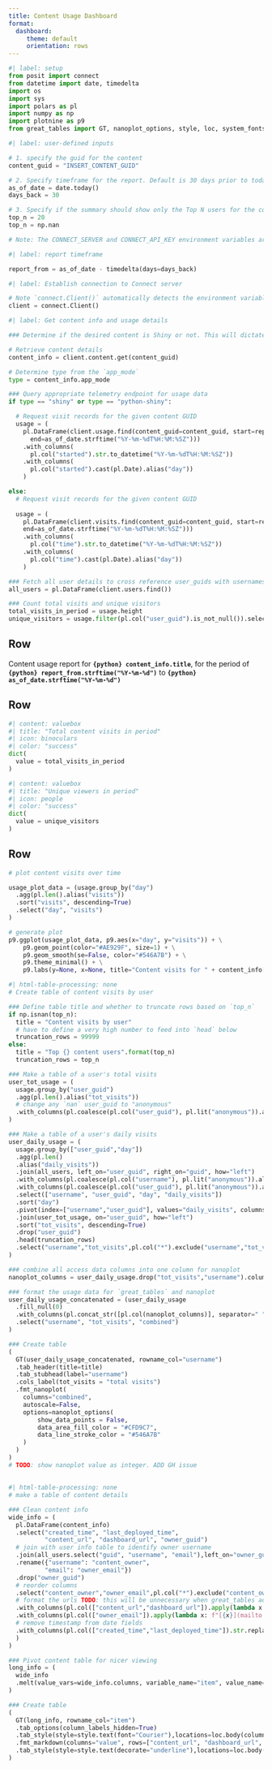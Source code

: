 ```yaml
---
title: Content Usage Dashboard
format:
  dashboard:
     theme: default
     orientation: rows
---
```


```python
#| label: setup
from posit import connect
from datetime import date, timedelta
import os
import sys
import polars as pl
import numpy as np
import plotnine as p9
from great_tables import GT, nanoplot_options, style, loc, system_fonts, md

```


```python
#| label: user-defined inputs 

# 1. specify the guid for the content
content_guid = "INSERT_CONTENT_GUID" 

# 2. Specify timeframe for the report. Default is 30 days prior to today
as_of_date = date.today()
days_back = 30

# 3. Specify if the summary should show only the Top N users for the content (e.g., `top_n = 10`), or all users (as indicated by `np.nan`). Default is `np.nan` so that all users are shown. 
top_n = 20
top_n = np.nan

# Note: The CONNECT_SERVER and CONNECT_API_KEY environment variables are required for this report to pull usage data. Use environment variables for added security; do not hard-code your API key or other secrets.

```


```python
#| label: report timeframe

report_from = as_of_date - timedelta(days=days_back)

```



```python
#| label: Establish connection to Connect server

# Note `connect.Client()` automatically detects the environment variables CONNECT_SERVER and CONNECT_API_KEY. They do not need to be specified as arguments to this function, however, if these environment variables are not set, the code will fail
client = connect.Client() 
```

```python
#| label: Get content info and usage details

### Determine if the desired content is Shiny or not. This will dictate which telemetry endpoint to use

# Retrieve content details
content_info = client.content.get(content_guid)

# Determine type from the `app_mode`
type = content_info.app_mode

### Query appropriate telemetry endpoint for usage data
if type == "shiny" or type == "python-shiny":

  # Request visit records for the given content GUID
  usage = (
    pl.DataFrame(client.usage.find(content_guid=content_guid, start=report_from.strftime("%Y-%m-%dT%H:%M:%SZ"),
      end=as_of_date.strftime("%Y-%m-%dT%H:%M:%SZ")))
    .with_columns(
      pl.col("started").str.to_datetime("%Y-%m-%dT%H:%M:%SZ"))
    .with_columns(
      pl.col("started").cast(pl.Date).alias("day"))
    )

else:
  # Request visit records for the given content GUID
  
  usage = (
    pl.DataFrame(client.visits.find(content_guid=content_guid, start=report_from.strftime("%Y-%m-%dT%H:%M:%SZ"),
    end=as_of_date.strftime("%Y-%m-%dT%H:%M:%SZ")))
    .with_columns(
      pl.col("time").str.to_datetime("%Y-%m-%dT%H:%M:%SZ"))
    .with_columns(
      pl.col("time").cast(pl.Date).alias("day"))
    )

### Fetch all user details to cross reference user_guids with usernames
all_users = pl.DataFrame(client.users.find())

### Count total visits and unique visitors
total_visits_in_period = usage.height
unique_visitors = usage.filter(pl.col("user_guid").is_not_null()).select("user_guid").n_unique()

```

## Row

Content usage report for **`{python} content_info.title`**, for the period of **`{python} report_from.strftime("%Y-%m-%d")`** to **`{python} as_of_date.strftime("%Y-%m-%d")`**


## Row 

```python
#| content: valuebox
#| title: "Total content visits in period"
#| icon: binoculars
#| color: "success"
dict(
  value = total_visits_in_period
)
```

```python
#| content: valuebox
#| title: "Unique viewers in period"
#| icon: people
#| color: "success"
dict(
  value = unique_visitors
)
```


## Row 

```python
# plot content visits over time

usage_plot_data = (usage.group_by("day")
  .agg(pl.len().alias("visits"))
  .sort("visits", descending=True)
  .select("day", "visits")
) 

# generate plot
p9.ggplot(usage_plot_data, p9.aes(x="day", y="visits")) + \
    p9.geom_point(color="#AE929F", size=1) + \
    p9.geom_smooth(se=False, color="#546A7B") + \
    p9.theme_minimal() + \
    p9.labs(y=None, x=None, title="Content visits for " + content_info["title"])

```


```python
#| html-table-processing: none
# Create table of content visits by user

### Define table title and whether to truncate rows based on `top_n`
if np.isnan(top_n):
  title = "Content visits by user"
  # have to define a very high number to feed into `head` below
  truncation_rows = 99999
else:
  title = "Top {} content users".format(top_n)
  truncation_rows = top_n

### Make a table of a user's total visits
user_tot_usage = (
  usage.group_by("user_guid")
  .agg(pl.len().alias("tot_visits"))
  # change any `nan` user_guid to "anonymous"
  .with_columns(pl.coalesce(pl.col("user_guid"), pl.lit("anonymous")).alias("user_guid")) 
)

### Make a table of a user's daily visits
user_daily_usage = (
  usage.group_by(["user_guid","day"])
  .agg(pl.len()
  .alias("daily_visits"))
  .join(all_users, left_on="user_guid", right_on="guid", how="left")
  .with_columns(pl.coalesce(pl.col("username"), pl.lit("anonymous")).alias("username"))
  .with_columns(pl.coalesce(pl.col("user_guid"), pl.lit("anonymous")).alias("user_guid"))
  .select(["username", "user_guid", "day", "daily_visits"])
  .sort("day")
  .pivot(index=["username","user_guid"], values="daily_visits", columns="day")
  .join(user_tot_usage, on="user_guid", how="left")
  .sort("tot_visits", descending=True)
  .drop("user_guid")
  .head(truncation_rows)
  .select("username","tot_visits",pl.col("*").exclude("username","tot_visits"))
)

### combine all access data columns into one column for nanoplot
nanoplot_columns = user_daily_usage.drop("tot_visits","username").columns

### format the usage data for `great_tables` and nanoplot
user_daily_usage_concatenated = (user_daily_usage
  .fill_null(0)
  .with_columns(pl.concat_str([pl.col(nanoplot_columns)], separator=" ").alias("combined"))
  .select("username", "tot_visits", "combined")
)

### Create table
(
  GT(user_daily_usage_concatenated, rowname_col="username")
  .tab_header(title=title)
  .tab_stubhead(label="username")
  .cols_label(tot_visits = "total visits")
  .fmt_nanoplot(
    columns="combined",
    autoscale=False,
    options=nanoplot_options(
        show_data_points = False,
        data_area_fill_color = "#CFD9C7",
        data_line_stroke_color = "#546A7B"
    )
  )
)
# TODO: show nanoplot value as integer. ADD GH issue

```


##

```python
#| html-table-processing: none
# make a table of content details

### Clean content info
wide_info = (
  pl.DataFrame(content_info)
  .select("created_time", "last_deployed_time", 
          "content_url", "dashboard_url", "owner_guid")
  # join with user info table to identify owner username
  .join(all_users.select("guid", "username", "email"),left_on="owner_guid", right_on="guid", how="left")
  .rename({"username": "content_owner",
          "email": "owner_email"})
  .drop("owner_guid")
  # reorder columns
  .select("content_owner","owner_email",pl.col("*").exclude("content_owner","owner_email"))
  # format the urls TODO: this will be unnecessary when great_tables adds fmt_url. ADD GH Issue link here for tracking
  .with_columns(pl.col(["content_url","dashboard_url"]).apply(lambda x: f"<{x}>"))
  .with_columns(pl.col(["owner_email"]).apply(lambda x: f"[{x}](mailto:{x})"))
  # remove timestamp from date fields
  .with_columns(pl.col(["created_time","last_deployed_time"]).str.replace(r"T.*", "")
  )
)

### Pivot content table for nicer viewing
long_info = (
  wide_info  
  .melt(value_vars=wide_info.columns, variable_name="item", value_name="value")
)

### Create table
(
  GT(long_info, rowname_col="item")
  .tab_options(column_labels_hidden=True)
  .tab_style(style=style.text(font="Courier"),locations=loc.body(columns="value"))
  .fmt_markdown(columns="value", rows=["content_url", "dashboard_url", "owner_email"])
  .tab_style(style=style.text(decorate="underline"),locations=loc.body(rows=["content_url","dashboard_url","owner_email"], columns="value"))
)

  
```

